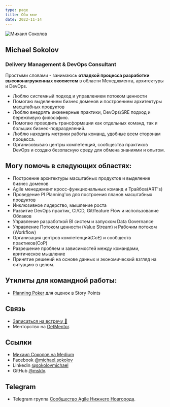 ```yaml
---
type: page
title: Обо мне
date: 2022-11-14
---
```


<Image
  src="/images/michael-sokolov-2024.jpg"
  alt="Михаил Соколов"
  width={450}
  height={450}
  priority
  className="next-image logo"
/>


## Michael Sokolov 
### Delivery Management & DevOps Consultant

Простыми словами - занимаюсь **отладкой процесса разработки высоконагруженных экосистем** в области Менеджмента, архитектуры и DevOps.
 - Люблю системный подход и управлением потоком ценности
 - Помогаю выделением бизнес доменов и построением архитектуры масштабных продуктов
 - Люблю внедрять инженерные практики, DevOps\SRE подход и бережливую философию.
 - Помогаю проводить трансформации как отдельных команд, так и больших бизнес-подразделений.  
 - Люблю находить метрики работы команд, удобные всем сторонам процесса.
 - Организовываю центры компетенций, сообщества практиков DevOps и создаю безопасную среду для обмена знаниями и опытом.



## Могу помочь в следующих областях:
 - Построение архитектуры масштабных продуктов и выделение бизнес доменов
 - Agile менеджмент кросс-функциональных команд и Трайбов(ART's)
 - Проведение PI Planning'ов для построения планов масштабных продуктов
 - Инклюзивное лидерство, мышление роста
 - Развитие DevOps практик, CI/CD, Git/feature Flow и использование Облаков
 - Управление разработкой BI систем и запуском Data Governance
 - Управление Потоком ценности (Value Stream) и Рабочим потоком (Workflow)
 - Организация центров компетенций(CoE) и сообществ практиков(CoP)
 - Разрешение проблем и зависимостей между командами, критическое мышление
 - Принятие решений на основе данных и экономический взгляд на ситуацию в целом.


## Утилиты для командной работы:
 - [Planning Poker](https://pp.sokolov.im/) для оценок в Story Points


## Связь
  - [Записаться на встречу 📆 ](https://calendly.com/msokolov)
  - Менторство на [GetMentor](https://getmentor.dev/mentor/mihail-sokolov-819).


## Ссылки
  - [Михаил Соколов на Medium](https://msklv.medium.com) 
  - Facebook [@michael.sokolov](https://www.facebook.com/michael.sokolov)
  - Linkedin [@sokolovmichael](https://www.linkedin.com/in/sokolovmichael)
  - GitHub [@msklv](https://github.com/msklv).


## Telegram
  - Telegram группа [Сообщество Agile Нижнего Новгорода](https://t.me/agile_nn).

  